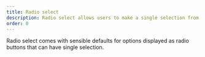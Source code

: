 ```yaml
---
title: Radio select
description: Radio select allows users to make a single selection from a list of options.
order: 0
---
```



Radio select comes with sensible defaults for options displayed as radio buttons that can have single selection.

<Example Component={SelectRadio} packageName="@atlaskit/select" />

